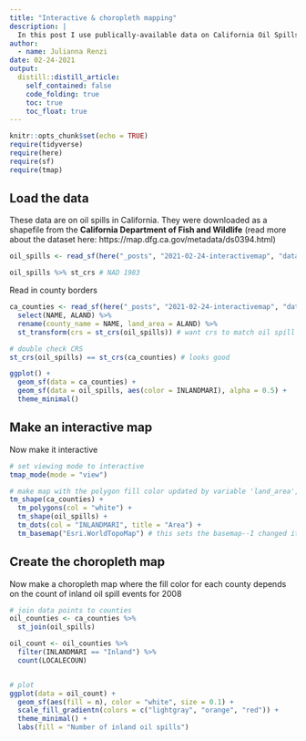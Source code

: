 ```yaml
---
title: "Interactive & choropleth mapping"
description: |
  In this post I use publically-available data on California Oil Spills to show how to quickly and easily create an interactive map using tmap. I also use these data to create a choropleth map showing the number of inland oil spills per county.
author:
  - name: Julianna Renzi
date: 02-24-2021
output:
  distill::distill_article:
    self_contained: false
    code_folding: true
    toc: true
    toc_float: true
---
```



```r
knitr::opts_chunk$set(echo = TRUE)
require(tidyverse)
require(here)
require(sf)
require(tmap)
```


## Load the data

These data are on oil spills in California. They were downloaded as a shapefile from the **California Department of Fish and Wildlife** (read more about the dataset here: https://map.dfg.ca.gov/metadata/ds0394.html)

```r
oil_spills <- read_sf(here("_posts", "2021-02-24-interactivemap", "data", "ds394", "ds394.shp"))

oil_spills %>% st_crs # NAD 1983
```

Read in county borders

```r
ca_counties <- read_sf(here("_posts", "2021-02-24-interactivemap", "data", "ca_counties", "CA_Counties_TIGER2016.shp")) %>% 
  select(NAME, ALAND) %>% 
  rename(county_name = NAME, land_area = ALAND) %>% 
  st_transform(crs = st_crs(oil_spills)) # want crs to match oil spill data

# double check CRS
st_crs(oil_spills) == st_crs(ca_counties) # looks good
```


```r
ggplot() +
  geom_sf(data = ca_counties) +
  geom_sf(data = oil_spills, aes(color = INLANDMARI), alpha = 0.5) +
  theme_minimal()
```

## Make an interactive map

Now make it interactive

```r
# set viewing mode to interactive
tmap_mode(mode = "view")

# make map with the polygon fill color updated by variable 'land_area', updating the color palette to "BuGn"), then add another shape layer for the sesbania records (added as dots)
tm_shape(ca_counties) +
  tm_polygons(col = "white") +
  tm_shape(oil_spills) +
  tm_dots(col = "INLANDMARI", title = "Area") +
  tm_basemap("Esri.WorldTopoMap") # this sets the basemap--I changed it to the topographic map for fun but there are 3 options and one can change it in the GUI
```

## Create the choropleth map

Now make a choropleth map where the fill color for each county depends on the count of inland oil spill events for 2008

```r
# join data points to counties
oil_counties <- ca_counties %>% 
  st_join(oil_spills)

oil_count <- oil_counties %>% 
  filter(INLANDMARI == "Inland") %>% 
  count(LOCALECOUN) 


# plot
ggplot(data = oil_count) +
  geom_sf(aes(fill = n), color = "white", size = 0.1) + 
  scale_fill_gradientn(colors = c("lightgray", "orange", "red")) +
  theme_minimal() +
  labs(fill = "Number of inland oil spills")
```


